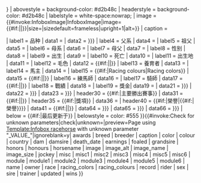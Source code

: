 {{infobox
| bodyclass   = biota
| above       = {{{name|{{{horsename|<includeonly>{{PAGENAMEBASE}}</includeonly>}}}}}}
| abovestyle  = background-color: #d2b48c
| headerstyle = background-color: #d2b48c
| labelstyle  = white-space:nowrap;
| image       = {{#invoke:InfoboxImage|InfoboxImage|image={{#if:{{{image_name|}}}|{{{image_name}}}|{{{image|}}}}}|size={{{image_size|}}}|sizedefault=frameless|upright=1|alt={{{image_alt|}}}}}
| caption     = {{{caption|}}}

| label1      = 品种
| data1       = {{{breed|}}}
| data2       = {{{misc1|{{{module1|}}}}}}
| label4      = 父系
| data4       = {{{sire|}}}
| label5      = 祖父
| data5       = {{{grandsire|}}}
| label6      = 母系
| data6       = {{{dam|}}}
| label7      = 母父
| data7       = {{{damsire|}}}
| label8      = 性别
| data8       = {{{sex|}}}
| label9      = 出生
| data9       = {{br separated entries|{{{foaled|}}}|{{{foaled_place|}}}}}
| label10     = 死亡
| data10      = {{br separated entries|{{{death_date|}}}|{{{death_place|}}}}}
| label11     = 出生地
| data11      = {{{country|}}}
| label12     = 毛色
| data12      = {{#if:{{{colour|}}}|{{{colour}}}|{{{color|}}}}}
| label13     = 養育者
| data13      = {{{breeder|}}}
| label14     = 馬主
| data14      = {{{owner|}}}
| label15     = {{#if:{{{racing_colours|}}}|Racing colours|Racing colors}}
| data15      = {{#if:{{{racing_colours|}}}|{{{racing_colours}}}|{{{racing_colors|}}}}}
| label16     = 練馬師
| data16      = {{{trainer|}}}
| label17     = 騎師
| data17      = {{#if:{{{jockey|}}}|{{{jockey}}}|{{{rider|}}}}}
| label18     = 戰績
| data18      = {{{record|}}}
| label19     = 獎金| data19      = {{{earnings|}}}
| data21     = {{{misc|{{{module|}}}}}}
| data22     = {{{misc2|{{{module2|}}}}}}
| data23     = {{{misc3|{{{module3|}}}}}}
| header30    = {{#if:{{{race|}}}{{{wins|}}}|主要勝出賽事}}
| data31      = {{#if:{{{wins|}}}|{{{wins}}}|{{{race|}}}}}
| header35    = {{#if:{{{awards|}}}|獎項}}
| data36      = {{{awards|}}}
| header40    = {{#if:{{{honours|}}}|榮譽|{{#if:{{{honors|}}}|榮譽}}}}
| data41      = {{#if:{{{honours|}}}|{{{honours}}}|{{{honors|}}}}}
| data64     = {{{misc4|{{{module4|}}}}}}
| data65     = {{{misc5|{{{module5|}}}}}}
| data66     = {{{misc6|{{{module6|}}}}}}
| below       = {{#if:{{{updated|}}}|最后更新于{{{updated}}}}}
| belowstyle  = color: #555
}}{{#invoke:Check for unknown parameters|check|unknown={{main other|[[Category:Pages using infobox racehorse with unknown parameters|_VALUE_{{PAGENAME}}]]}}|preview=Page using [[Template:Infobox racehorse]] with unknown parameter "_VALUE_"|ignoreblank=y| awards | breed | breeder | caption | color | colour | country | dam | damsire | death_date | earnings | foaled | grandsire | honors | honours | horsename | image | image_alt | image_name | image_size | jockey | misc | misc1 | misc2 | misc3 | misc4 | misc5 | misc6 | module | module1 | module2 | module3 | module4 | module5 | module6 | name | owner | race | racing_colors | racing_colours | record | rider | sex | sire | trainer | updated | wins }}<noinclude>
{{Documentation}}
<!--Please add this template's categories to the /doc subpage, not here - thanks!-->
</noinclude>